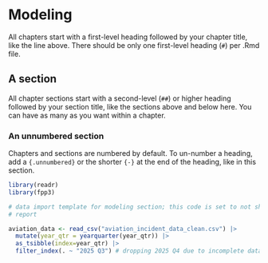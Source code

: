# Modeling

All chapters start with a first-level heading followed by your chapter title, like the line above. There should be only one first-level heading (`#`) per .Rmd file.

## A section

All chapter sections start with a second-level (`##`) or higher heading followed by your section title, like the sections above and below here. You can have as many as you want within a chapter.

### An unnumbered section {-}

Chapters and sections are numbered by default. To un-number a heading, add a `{.unnumbered}` or the shorter `{-}` at the end of the heading, like in this section.

```r
library(readr)
library(fpp3)

# data import template for modeling section; this code is set to not show in 
# report

aviation_data <- read_csv("aviation_incident_data_clean.csv") |>
  mutate(year_qtr = yearquarter(year_qtr)) |>
  as_tsibble(index=year_qtr) |>
  filter_index(. ~ "2025 Q3") # dropping 2025 Q4 due to incomplete data

```


